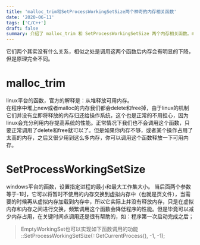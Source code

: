 ```yaml
---
title: 'malloc_trim和SetProcessWorkingSetSize两个神奇的内存相关函数'
date: '2020-06-11'
tags: ['C/C++']
draft: false
summary: 介绍了 malloc_trim 和 SetProcessWorkingSetSize 两个内存相关函数。malloc_trim 是 linux 平台函数，可释放堆上可用内存；SetProcessWorkingSetSize 是 windows 平台函数，可设置进程工作集大小，将不使用内存交换到虚拟内存，频繁调用会降低性能。 
---
```


它们两个其实没有什么关系，相似之处是调用这两个函数后内存会有明显的下降，但是原理完全不同。

# malloc_trim
linux平台的函数，官方的解释是：从堆释放可用内存。  
在程序中堆上new或者malloc的内存我们都会delete和free掉，由于linux的机制它们并没有立即将释放的内存归还给操作系统，这个也是正常的不用担心，因为linux会充分利用内存提高系统的性能。正常情况下我们也不会调用这个函数，只要正常调用了delete和free就可以了。但是如果你内存不够，或者某个操作占用了太高的内存，之后又很少用到这么多内存，你可以调用这个函数释放一下可用内存。


# SetProcessWorkingSetSize
windows平台的函数，设置指定进程的最小和最大工作集大小。
当后面两个参数等于-1时，它可以将暂时不使用的内存交换到虚拟内存中（也就是页文件），当需要的时候再从虚拟内存加载到内存中，所以它实际上并没有释放内存，只是在虚拟内存和内存之间进行交换，频繁调用这个函数会降低程序的性能。但是毕竟可以减少内存占用，在关键时间点调用还是很有帮助的，如：程序第一次启动完成之后；

> EmptyWorkingSet也可以实现如下函数调用的功能
::SetProcessWorkingSetSize(::GetCurrentProcess(), -1, -1);